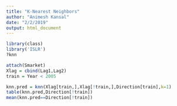 ```yaml
---
title: "K-Nearest Neighbors"
author: "Animesh Kansal"
date: "2/2/2019"
output: html_document
---
```


```r
library(class)
library('ISLR')
?knn
```



```r
attach(Smarket)
Xlag = cbind(Lag1,Lag2)
train = Year < 2005

knn.pred = knn(Xlag[train,],Xlag[!train,],Direction[train],k=1)
table(knn.pred,Direction[!train])
mean(knn.pred==Direction[!train])


```